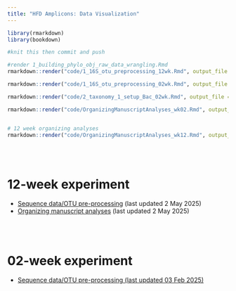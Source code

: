 ```yaml
---
title: "HFD Amplicons: Data Visualization"
---
```


```r
library(rmarkdown)
library(bookdown)

#knit this then commit and push

#render 1_building_phylo_obj_raw_data_wrangling.Rmd
rmarkdown::render("code/1_16S_otu_preprocessing_12wk.Rmd", output_file = "/Users/L347123/Desktop/hfd-microbiome/docs/github_preprocessing_12wk")

rmarkdown::render("code/1_16S_otu_preprocessing_02wk.Rmd", output_file = "/Users/L347123/Desktop/hfd-microbiome/docs/github_preprocessing_02wk")

rmarkdown::render("code/2_taxonomy_1_setup_Bac_02wk.Rmd", output_file = "/Users/L347123/Desktop/hfd-microbiome/docs/github_taxonomy_setup_02wk")

rmarkdown::render("code/OrganizingManuscriptAnalyses_wk02.Rmd", output_file = "/Users/L347123/Desktop/hfd-microbiome/docs/github_OrganizingManuscriptAnalyses_wk02")


# 12 week organizing analyses
rmarkdown::render("code/OrganizingManuscriptAnalyses_wk12.Rmd", output_file = "/Users/L347123/Desktop/hfd-microbiome/docs/github_OrganizingManuscriptAnalyses_wk12")

```

\
\

# 12-week experiment {.unnumbered}

-   <a href="github_preprocessing_12wk.html" target="_blank">Sequence data/OTU pre-processing</a> (last updated 2 May 2025)
-   <a href="github_OrganizingManuscriptAnalyses_wk12.html" target="_blank">Organizing manuscript analyses</a> (last updated 2 May 2025)

\
\

# 02-week experiment {.unnumbered}

-   <a href="github_preprocessing_02wk.html" target="_blank">Sequence data/OTU pre-processing (last updated 03 Feb 2025)</a>
